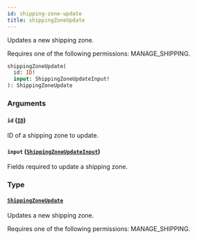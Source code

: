```yaml
---
id: shipping-zone-update
title: shippingZoneUpdate
---
```


Updates a new shipping zone.

Requires one of the following permissions: MANAGE_SHIPPING.

```graphql
shippingZoneUpdate(
  id: ID!
  input: ShippingZoneUpdateInput!
): ShippingZoneUpdate
```

### Arguments

#### `id` ([`ID`](../../../developer/api-reference/scalars/id))

ID of a shipping zone to update.

#### `input` ([`ShippingZoneUpdateInput`](../../../developer/api-reference/inputs/shipping-zone-update-input))

Fields required to update a shipping zone.

### Type

#### [`ShippingZoneUpdate`](../../../developer/api-reference/objects/shipping-zone-update)

Updates a new shipping zone.

Requires one of the following permissions: MANAGE_SHIPPING.
